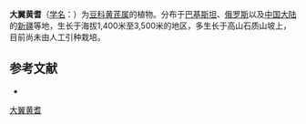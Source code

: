 {{Speciesbox
| name = 大翼黄耆
| status = 
| status_system = 
| image =
| genus = Astragalus
| species = macropterus
| authority = DC.
}}

'''大翼黄耆'''（[[学名|学名]]：{{lang|la|''Astragalus macropterus''}}）为[[豆科|豆科]][[黄芪属|黄芪属]]的植物。分布于[[巴基斯坦|巴基斯坦]]、[[俄罗斯|俄罗斯]]以及[[中国大陆|中国大陆]]的[[新疆|新疆]]等地，生长于海拔1,400米至3,500米的地区，多生长于高山石质山坡上，目前尚未由人工引种栽培。

== 参考文献 ==
<div class="references-small">
* {{cite web| url =http://www.bioinfo.cn/db05/KmzwSpecies.php?action=view&id=15720| title =大翼黄耆| work =《中国高等植物数据库全库》| publisher =中国科学院微生物研究所| author =昆明植物研究所| accessdate =2009-02-24| deadurl =yes| archiveurl =https://web.archive.org/web/20160305094441/http://www.bioinfo.cn/db05/KmzwSpecies.php?action=view&id=15720| archivedate =2016-03-05}}
</div>
{{Taxonbar|from=Q10937339}}

[[Category:黄芪属|大翼黄耆]]


{{植物小作品}}